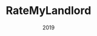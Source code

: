 ---
id: rate-my-landlord
dir: projects/rate-my-landlord
title: RateMyLandlord
summary: Hack the Valley 4's "Best use of MongoDB Atlas" (idk how we won but we did)
date: "2019"
url: 'https://devpost.com/software/ratemylandlord'
category: 'project/software'
tags: ['Software','Next.js', 'Tailwind', 'React', 'Typescript', 'Supabase', 'Prisma', 'PostgreSQL']
---